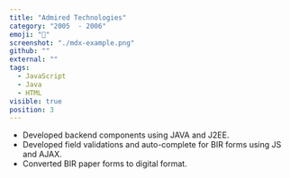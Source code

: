 ```yaml
---
title: "Admired Technologies"
category: "2005  - 2006"
emoji: "📓"
screenshot: "./mdx-example.png"
github: ""
external: ""
tags:
  - JavaScript
  - Java
  - HTML
visible: true
position: 3
---
```

- Developed backend components using JAVA and J2EE. 
- Developed field validations and auto-complete for BIR forms using JS and AJAX.
- Converted BIR paper forms to digital format.
